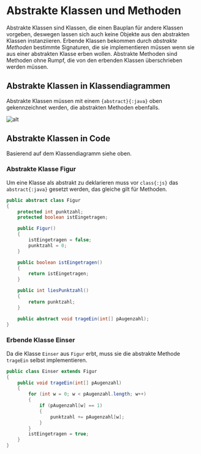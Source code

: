 # Abstrakte Klassen und Methoden

Abstrakte Klassen sind Klassen, die einen Bauplan für andere Klassen vorgeben, deswegen lassen sich auch keine Objekte aus den abstrakten Klassen instanziieren. Erbende Klassen bekommen durch _abstrakte Methoden_ bestimmte Signaturen, die sie implementieren müssen wenn sie aus einer abstrakten Klasse erben wollen. Abstrakte Methoden sind Methoden ohne Rumpf, die von den erbenden Klassen überschrieben werden müssen.

## Abstrakte Klassen in Klassendiagrammen

Abstrakte Klassen müssen mit einem `{abstract}{:java}` oben gekennzeichnet werden, die abstrakten Methoden ebenfalls.

![alt](https://firebasestorage.googleapis.com/v0/b/ap-helper-41845.appspot.com/o/uploads%2F1685433727644.png?alt=media&token=cecea1aa-2aa1-49d7-89fc-c20ae60acc64)

## Abstrakte Klassen in Code

Basierend auf dem Klassendiagramm siehe oben.

### Abstrakte Klasse Figur

Um eine Klasse als abstrakt zu deklarieren muss vor `class{:js}` das `abstract{:java}` gesetzt werden, das gleiche gilt für Methoden.

```java copy showLineNumbers filename="Figur.java" {1, 22} /abstract/
public abstract class Figur
{
    protected int punktzahl;
    protected boolean istEingetragen;

    public Figur()
    {
        istEingetragen = false;
        punktzahl = 0;
    }

    public boolean istEingetragen()
    {
        return istEingetragen;
    }

    public int liesPunktzahl()
    {
        return punktzahl;
    }

    public abstract void trageEin(int[] pAugenzahl);
}
```

### Erbende Klasse Einser

Da die Klasse `Einser` aus `Figur` erbt, muss sie die abstrakte Methode `trageEin` selbst implementieren.

```java copy showLineNumbers filename="Einser.java" {1,3}
public class Einser extends Figur
{
    public void trageEin(int[] pAugenzahl)
    {
        for (int w = 0; w < pAugenzahl.length; w++)
        {
            if (pAugenzahl[w] == 1)
            {
                punktzahl += pAugenzahl[w];
            }
        }
        istEingetragen = true;
    }
}
```
